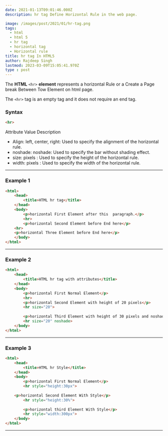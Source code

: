 ```yaml
---
date: 2021-01-13T09:01:46.000Z
description: hr tag Define Horizontal Rule in the web page.

image: /images/post/2021/01/hr-tag.png
tags:
  - html
  - html 5
  - hr tag
  - horizontal tag
  - Horizontal rule
title: hr tag In HTML5
author: Rajdeep Singh
lastmod: 2023-03-09T15:05:41.970Z
type : post
---
```


The **HTML** `<hr>` **element** represents a horizontal Rule or a Create a Page break Between Tow Element on html page.

The `<hr>` tag is an empty tag and it does not require an end tag.

### Syntax

```html
<hr>
```

Attribute	 Value 	Description

- Align: 	 left, center, right: Used to specify the alignment of the horizontal
  rule.
- noshade:	 noshade: Used to specify the bar without shading effect.
- size:	 pixels :	Used to specify the height of the horizontal rule.
- width: 	 pixels : Used to specify the width of the horizontal rule.

---

### Example 1

```html
<html> 
    <head> 
        <title>HTML hr tag</title> 
    </head> 
    <body> 
        <p>horizontal First Element after this  paragraph.</p> 
        <hr> 
        <p>horizontal Second Element before End here</p> 
	<hr>
  	<p>horizontal Three Element before End here</p> 
    </body> 
</html>
```

---

### Example 2

```html
<html> 
    <head> 
        <title>HTML hr tag with attributes</title> 
    </head> 
    <body> 
        <p>horizontal First Normal Element</p> 
        <hr>     
        <p>horizontal Second Element with height of 20 pixels</p> 
        <hr size="20"> 
           
        <p>horizontal Third Element with height of 30 pixels and noshade.</p> 
        <hr size="20" noshade> 
    </body> 
</html>
```

---

### Example 3

```html
<html> 
    <head> 
        <title>HTML hr Style</title> 
    </head> 
    <body> 
        <p>horizontal First Normal Element</p> 
        <hr style="height:30px">     
       
	<p>horizontal Second Element With Style</p> 
        <hr style="height:30%"> 
           
        <p>horizontal third Element With Style</p> 
        <hr style="width:300px"> 
    </body> 
</html>
```

---
